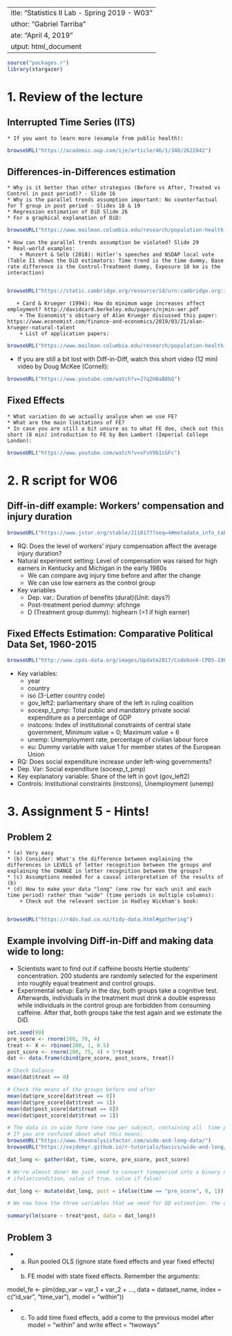  ---
title: "Statistics II Lab - Spring 2019 - W03"
author: "Gabriel Tarriba"
date: "April 4, 2019"
output: html_document
---

```{r include = FALSE}
source("packages.r")
library(stargazer)
```

# 1. Review of the lecture
  
## Interrupted Time Series (ITS)
    * If you want to learn more (example from public health): 
    
```{r, include = F}
browseURL("https://academic.oup.com/ije/article/46/1/348/2622842")
```

## Differences-in-Differences estimation
    * Why is it better than other strategies (Before vs After, Treated vs Control in post period)? - Slide 16
    * Why is the parallel trends assumption important: No counterfactual for T group in post period - Slides 18 & 19
    * Regression estimation of DiD Slide 26
    * For a graphical explanation of DiD:
    
```{r, include = F}
browseURL("https://www.mailman.columbia.edu/research/population-health-methods/difference-difference-estimation")
```
    * How can the parallel trends assumption be violated? Slide 29
    * Real-world examples:
        + Munzert & Selb (2018): Hitler's speeches and NSDAP local vote (Table I1 shows the DiD estimators: Time trend is the time dummy, Base rate difference is the Control-Treatment dummy, Exposure 10 km is the interaction) 
        
```{r, include = F}
browseURL("https://static.cambridge.org/resource/id/urn:cambridge.org:id:binary:20181009122639786-0209:S0003055418000424:S0003055418000424sup001.pdf")
```
       + Card & Krueger (1994): How do minimum wage increases affect employment? http://davidcard.berkeley.edu/papers/njmin-aer.pdf 
        + The Economist's obituary of Alan Krueger discussed this paper: https://www.economist.com/finance-and-economics/2019/03/21/alan-krueger-natural-talent
        + List of application papers: 
```{r, include = F}
browseURL("https://www.mailman.columbia.edu/research/population-health-methods/difference-difference-estimation")
```
   
  * If you are still a bit lost with Diff-in-Diff, watch this short video (12 min) video by Doug McKee (Cornell):
```{r}
browseURL("https://www.youtube.com/watch?v=J7q2H8aB8bQ")
```
     
## Fixed Effects
    * What variation do we actually analyse when we use FE?
    * What are the main limitations of FE?
    * In case you are still a bit unsure as to what FE doe, check out this short (8 min) introduction to FE by Ben Lambert (Imperial College London): 
```{r, include = F}
browseURL("https://www.youtube.com/watch?v=sFvV9b1cGFc")
```

# 2. R script for W06

## Diff-in-diff example: Workers' compensation and injury duration
```{r, include=F}
browseURL("https://www.jstor.org/stable/2118177?seq=4#metadata_info_tab_contents")
```
  * RQ: Does the level of workers' injury compensation affect the average injury duration?
  * Natural experiment setting: Level of compensation was raised for high earners in Kentucky and Michigan in the early 1980s
    + We can compare avg injury time before and after the change
    + We can use low earners as the control group
  * Key variables
    + Dep. var.: Duration of benefits (durat)(Unit: days?)
    + Post-treatment period dummy: afchnge
    + D (Treatment group dummy): highearn (=1 if high earner)
    
## Fixed Effects Estimation: Comparative Political Data Set, 1960-2015
```{r, include = F}
browseURL("http://www.cpds-data.org/images/Update2017/Codebook-CPDS-1960-2015-Update-2017.pdf")
```
  * Key variables:
    + year
    + country
    + iso (3-Letter country code)
    + gov_left2: parliamentary share of the left in ruling coalition   
    + socexp_t_pmp: Total public and mandatory private social expenditure as a percentage of GDP
    + instcons: Index of institutional constraints of central state government, Minimum value = 0; Maximum value = 6
    + unemp: Unemployment rate, percentage of civilian labour force
    + eu: Dummy variable with value 1 for member states of the European Union
  * RQ: Does social expenditure increase under left-wing governments?
  * Dep. Var: Social expenditure (socexp_t_pmp)
  * Key explanatory variable: Share of the left in govt (gov_left2)
  * Controls: Institutional constraints (instcons), Unemployment (unemp)

# 3. Assignment 5 - Hints!

## Problem 2
    * (a) Very easy
    * (b) Consider: What's the difference between explaining the differences in LEVELS of letter recognition between the groups and explaining the CHANGE in letter recognition between the groups?
    * (c) Assumptions needed for a causal interpretation of the results of (b)
    * (d) How to make your data "long" (one row for each unit and each time period) rather than "wide" (time periods in multiple columns):
        + Check out the relevant section in Hadley Wickham's book:
        
```{r, include = FALSE}
browseURL("https://r4ds.had.co.nz/tidy-data.html#gathering")
```
        
##  Example involving Diff-in-Diff and making data wide to long:

  * Scientists want to find out if caffeine boosts Hertie students' concentration.
    200 students are randomly selected for the experiment into roughly equal treatment
    and control groups. 
  * Experimental setup: Early in the day, both groups take a cognitive test.
    Afterwards, individuals in the treatment must drink a double espresso while 
    individuals in the control group are forbidden from consuming caffeine. After
    that, both groups take the test again and we estimate the DiD. 

```{r}
set.seed(99)
pre_score <- rnorm(200, 70, 4)
treat <- X <- rbinom(200, 1, 0.5)
post_score <- rnorm(200, 75, 4) + 5*treat
dat <- data.frame(cbind(pre_score, post_score, treat))

# Check balance
mean(dat$treat == 0)

# Check the means of the groups before and after
mean(dat$pre_score[dat$treat == 0])
mean(dat$pre_score[dat$treat == 1])
mean(dat$post_score[dat$treat == 0])
mean(dat$post_score[dat$treat == 1])

# The data is in wide form (one row per subject, containing all  time points). We need to make the data LONG (i.e. each row contains one subject at one time point). For this we use gather() from dplyr
# If you are confused about what this means:
browseURL("https://www.theanalysisfactor.com/wide-and-long-data/")
browseURL("https://sejdemyr.github.io/r-tutorials/basics/wide-and-long/")

dat_long <- gather(dat, time, score, pre_score, post_score)

# We're almost done! We just need to convert timeperiod into a binary numerical variable (0,1). We can use ifelse:
# ifelse(condition, value if true, value if false)

dat_long <- mutate(dat_long, post = ifelse(time == "pre_score", 0, 1))

# We now have the three variables that we need for DD estimation: the dependent variable score, the treatment variable treat, and the time period variable post

summary(lm(score ~ treat*post, data = dat_long))
```

## Problem 3
  * (a) Run pooled OLS (ignore state fixed effects and year fixed effects)
  * (b) FE model with state fixed effects. Remember the arguments:

model_fe <- plm(dep_var ~ var_1 + var_2 + ..., data = dataset_name, index = c("id_var", "time_var"), model = "within"))

  * (c) To add time fixed effects, add a come to the previous model after model = "within" and write effect = "twoways"
  



    